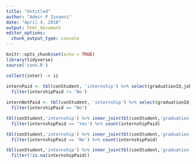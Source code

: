 ```yaml
---
title: "Untitled"
author: "Admir P Isnaeni"
date: "April 4, 2018"
output: html_document
editor_options: 
  chunk_output_type: console
---
```


```r
knitr::opts_chunk$set(echo = TRUE)
library(tidyverse)
source('conn.R')
```

```r


collect(inter) -> ii
  
internPaid <- tbl(conStudent, 'internship') %>% select(graduationId,jobTitle,internshipPaid) %>% 
  filter(intershipPaid != 'No')

internNotPaid <- tbl(conStudent, 'internship') %>% select(graduationId,jobTitle,internshipPaid) %>% 
  filter(intershipPaid == "No")
```

```r
tbl(conStudent,'internship') %>% inner_join(tbl(conStudent,'graduation')) %>% select(graduationId,jobTitle,internshipPaid) %>% 
  filter(internshipPaid == 'Yes') %>% count(internshipPaid)
```

```r
tbl(conStudent,'internship') %>% inner_join(tbl(conStudent,'graduation')) %>% select(graduationId,jobTitle,internshipPaid) %>% 
  filter(internshipPaid == 'No') %>% count(internshipPaid)
```

```r
tbl(conStudent,'internship') %>% inner_join(tbl(conStudent,'graduation')) %>% select(graduationId,jobTitle,internshipPaid)%>% count(internshipPaid) %>% 
  filter(!is.na(internshipPaid))
```

